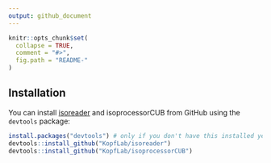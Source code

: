 ```yaml
---
output: github_document
---
```


<!-- README.md is generated from README.Rmd. Please edit that file -->

```r
knitr::opts_chunk$set(
  collapse = TRUE,
  comment = "#>",
  fig.path = "README-"
)
```

## Installation

You can install [isoreader](http://www.github.com/KopfLab/isoreader) and isoprocessorCUB from GitHub using the `devtools` package:

```r
install.packages("devtools") # only if you don't have this installed yet
devtools::install_github("KopfLab/isoreader")
devtools::install_github("KopfLab/isoprocessorCUB")
```
